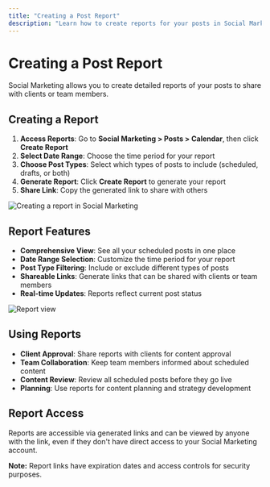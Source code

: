 ```yaml
---
title: "Creating a Post Report"
description: "Learn how to create reports for your posts in Social Marketing"
---
```


# Creating a Post Report

Social Marketing allows you to create detailed reports of your posts to share with clients or team members.

## Creating a Report

1. **Access Reports**: Go to **Social Marketing > Posts > Calendar**, then click **Create Report**
2. **Select Date Range**: Choose the time period for your report
3. **Choose Post Types**: Select which types of posts to include (scheduled, drafts, or both)
4. **Generate Report**: Click **Create Report** to generate your report
5. **Share Link**: Copy the generated link to share with others

![Creating a report in Social Marketing](./img/create-report.png)

## Report Features

- **Comprehensive View**: See all your scheduled posts in one place
- **Date Range Selection**: Customize the time period for your report
- **Post Type Filtering**: Include or exclude different types of posts
- **Shareable Links**: Generate links that can be shared with clients or team members
- **Real-time Updates**: Reports reflect current post status

![Report view](./img/report-view.png)

## Using Reports

- **Client Approval**: Share reports with clients for content approval
- **Team Collaboration**: Keep team members informed about scheduled content
- **Content Review**: Review all scheduled posts before they go live
- **Planning**: Use reports for content planning and strategy development

## Report Access

Reports are accessible via generated links and can be viewed by anyone with the link, even if they don't have direct access to your Social Marketing account.

**Note:** Report links have expiration dates and access controls for security purposes.